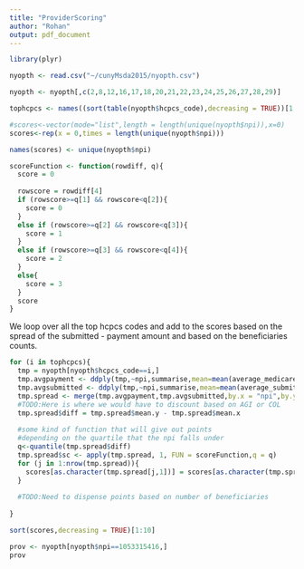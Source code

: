 ```yaml
---
title: "ProviderScoring"
author: "Rohan"
output: pdf_document
---
```


```r
library(plyr)
```

```r
nyopth <- read.csv("~/cunyMsda2015/nyopth.csv")

nyopth <- nyopth[,c(2,8,12,16,17,18,20,21,22,23,24,25,26,27,28,29)]

tophcpcs <- names((sort(table(nyopth$hcpcs_code),decreasing = TRUE))[1:10])

#scores<-vector(mode="list",length = length(unique(nyopth$npi)),x=0)
scores<-rep(x = 0,times = length(unique(nyopth$npi)))

names(scores) <- unique(nyopth$npi)
```

```r
scoreFunction <- function(rowdiff, q){
  score = 0
  
  rowscore = rowdiff[4]
  if (rowscore>=q[1] && rowscore<q[2]){
    score = 0
  }
  else if (rowscore>=q[2] && rowscore<q[3]){
    score = 1
  }
  else if (rowscore>=q[3] && rowscore<q[4]){
    score = 2
  }
  else{
    score = 3
  }
  score
}
```

We loop over all the top hcpcs codes and add to the scores based on the spread of the submitted - payment amount and based on the beneficiaries counts.
```r
for (i in tophcpcs){
  tmp = nyopth[nyopth$hcpcs_code==i,]
  tmp.avgpayment <- ddply(tmp,~npi,summarise,mean=mean(average_medicare_payment_amt))
  tmp.avgsubmitted <- ddply(tmp,~npi,summarise,mean=mean(average_submitted_chrg_amt))
  tmp.spread <- merge(tmp.avgpayment,tmp.avgsubmitted,by.x = "npi",by.y = "npi")
  #TODO:Here is where we would have to discount based on AGI or COL  
  tmp.spread$diff = tmp.spread$mean.y - tmp.spread$mean.x
  
  #some kind of function that will give out points 
  #depending on the quartile that the npi falls under
  q<-quantile(tmp.spread$diff)
  tmp.spread$sc <- apply(tmp.spread, 1, FUN = scoreFunction,q = q)
  for (j in 1:nrow(tmp.spread)){
    scores[as.character(tmp.spread[j,1])] = scores[as.character(tmp.spread[j,1])]+tmp.spread[j,5]
  }
  
  #TODO:Need to dispense points based on number of beneficiaries
  
}
```


```r
sort(scores,decreasing = TRUE)[1:10]
```


```r
prov <- nyopth[nyopth$npi==1053315416,]
prov
```
